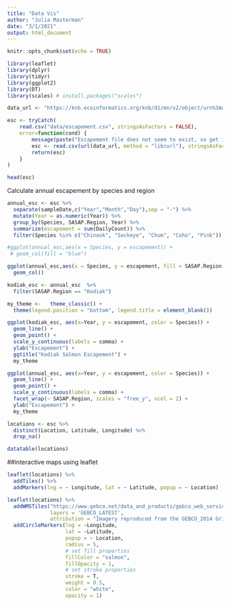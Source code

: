 ```yaml
---
title: "Data Vis"
author: "Julia Masterman"
date: "3/1/2021"
output: html_document
---
```


```r
knitr::opts_chunk$set(echo = TRUE)
```

```r
library(leaflet)
library(dplyr)
library(tidyr)
library(ggplot2)
library(DT)
library(scales) # install.packages("scales")
```


```r
data_url <- "https://knb.ecoinformatics.org/knb/d1/mn/v2/object/urn%3Auuid%3Af119a05b-bbe7-4aea-93c6-85434dcb1c5e"

esc <- tryCatch(
    read.csv("data/escapement.csv", stringsAsFactors = FALSE),
    error=function(cond) {
        message(paste("Escapement file does not seem to exist, so get it from the KNB."))
        esc <- read.csv(url(data_url, method = "libcurl"), stringsAsFactors = FALSE)
        return(esc)
    }
)

head(esc)
```


Calculate annual escapement by species and region 
```r
annual_esc <- esc %>% 
  separate(sampleDate,c("Year","Month","Day"),sep = "-") %>% 
  mutate(Year = as.numeric(Year)) %>% 
  group_by(Species, SASAP.Region, Year) %>% 
  summarize(escapement = sum(DailyCount)) %>% 
  filter(Species %in% c("Chinook", "Sockeye", "Chum", "Coho", "Pink"))
```

```r
#ggplot(annual_esc,aes(x = Species, y = escapement)) + 
 # geom_col(fill = "blue")

ggplot(annual_esc,aes(x = Species, y = escapement, fill = SASAP.Region)) + 
  geom_col()
```

```r
kodiak_esc <- annual_esc  %>% 
  filter(SASAP.Region == "Kodiak")

my_theme <-   theme_classic() +
  theme(legend.position = "bottom", legend.title = element_blank())

ggplot(kodiak_esc, aes(x=Year, y = escapement, color = Species)) +
  geom_line() +
  geom_point() +
  scale_y_continuous(labels = comma) +
  ylab("Escapement") +
  ggtitle("Kodiak Salmon Escapement") +
  my_theme

```
```r
ggplot(annual_esc, aes(x=Year, y = escapement, color = Species)) +
  geom_line() +
  geom_point() +
  scale_y_continuous(labels = comma) +
  facet_wrap(~ SASAP.Region, scales = "free_y", ncol = 2) +
  ylab("Escapement") +
  my_theme
```


```r
locations <- esc %>% 
  distinct(Location, Latitude, Longitude) %>% 
  drop_na()

datatable(locations)
```

##interactive maps using leaflet 
```r
leaflet(locations) %>% 
  addTiles() %>% 
  addMarkers(lng = ~ Longitude, lat = ~ Latitude, popup = ~ Location)


```

```r
leaflet(locations) %>% 
  addWMSTiles("https://www.gebco.net/data_and_products/gebco_web_services/web_map_service/mapserv?",
              layers = 'GEBCO_LATEST',
              attribution = "Imagery reproduced from the GEBCO_2014 Grid, version 20150318, www.gebco.net") %>%
  addCircleMarkers(lng = ~Longitude,
                   lat = ~Latitude,
                   popup = ~ Location,
                   radius = 5,
                   # set fill properties
                   fillColor = "salmon",
                   fillOpacity = 1,
                   # set stroke properties
                   stroke = T,
                   weight = 0.5,
                   color = "white",
                   opacity = 1)
```






